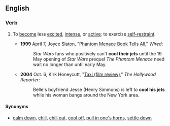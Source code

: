 ==English==

===Verb===
{{head|en|verb|head=[[cool]] [[one's]] [[jet]]s}}

# {{context|idiomatic|lang=en}} To [[become]] less [[excited]], [[intense]], or [[active]]; to exercise [[self-restraint]].
#* '''1999''' April 7, Joyce Slaton, "[https://archive.is/20130630162628/www.wired.com/culture/lifestyle/news/1999/04/18983 Phantom Menace Book Tells All]," ''Wired'':
#*: ''Star Wars'' fans who positively can't '''cool their jets''' until the 19 May opening of ''Star Wars'' prequel ''The Phantom Menace'' need wait no longer than until early May.
#* '''2004''' Oct. 6, Kirk Honeycutt, "[http://www.hollywoodreporter.com/hr/imdb/reviews/article_display.jsp?rid=1000653786&vnu_special_account_code=thrsiteimdbpro Taxi (film review)]," ''The Hollywood Reporter'':
#*: Belle's boyfriend Jesse (Henry Simmons) is left to '''cool his jets''' while his woman bangs around the New York area.

====Synonyms====
* [[calm down]], [[chill]], [[chill out]], [[cool off]], [[pull in one's horns]], [[settle down]]